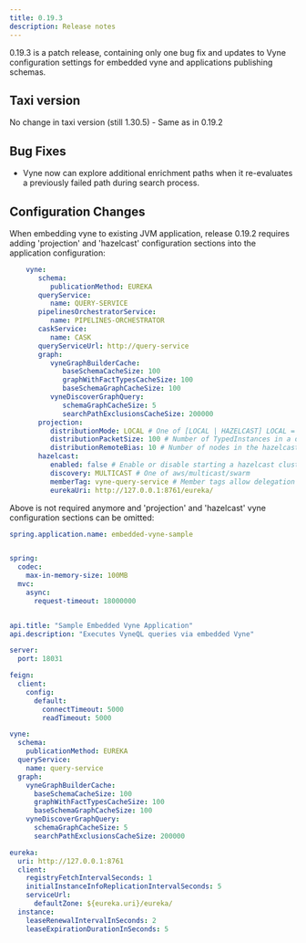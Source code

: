 ```yaml
---
title: 0.19.3
description: Release notes
---
```


0.19.3 is a patch release, containing only one bug fix and updates to Vyne configuration settings for embedded vyne and applications publishing schemas.

## Taxi version
No change in taxi version (still 1.30.5) - Same as in 0.19.2

## Bug Fixes

* Vyne now can explore additional enrichment paths when it re-evaluates a previously failed path during search process.

## Configuration Changes

When embedding vyne to existing JVM application, release 0.19.2 requires adding 'projection' and 'hazelcast' configuration sections into the application configuration:

```yaml
    vyne:
       schema:
          publicationMethod: EUREKA
       queryService:
          name: QUERY-SERVICE
       pipelinesOrchestratorService:
          name: PIPELINES-ORCHESTRATOR
       caskService:
          name: CASK
       queryServiceUrl: http://query-service
       graph:
          vyneGraphBuilderCache:
             baseSchemaCacheSize: 100
             graphWithFactTypesCacheSize: 100
             baseSchemaGraphCacheSize: 100
          vyneDiscoverGraphQuery:
             schemaGraphCacheSize: 5
             searchPathExclusionsCacheSize: 200000
       projection:
          distributionMode: LOCAL # One of [LOCAL | HAZELCAST] LOCAL = projections are performed on the instance process the query, HAZELCAST = distribute projection work to eligible members
          distributionPacketSize: 100 # Number of TypedInstances in a distributed workload - only applicable where distributionMode = HAZELCAST
          distributionRemoteBias: 10 # Number of nodes in the hazelcast cluster before work is preferentially distributed to remote nodes
       hazelcast:
          enabled: false # Enable or disable starting a hazelcast cluster
          discovery: MULTICAST # One of aws/multicast/swarm
          memberTag: vyne-query-service # Member tags allow delegation of responsibilities
          eurekaUri: http://127.0.0.1:8761/eureka/
```

Above is not required anymore and 'projection' and 'hazelcast' vyne configuration sections can be omitted:

```yaml
spring.application.name: embedded-vyne-sample


spring:
  codec:
    max-in-memory-size: 100MB
  mvc:
    async:
      request-timeout: 18000000


api.title: "Sample Embedded Vyne Application"
api.description: "Executes VyneQL queries via embedded Vyne"

server:
  port: 18031

feign:
  client:
    config:
      default:
        connectTimeout: 5000
        readTimeout: 5000

vyne:
  schema:
    publicationMethod: EUREKA
  queryService:
    name: query-service
  graph:
    vyneGraphBuilderCache:
      baseSchemaCacheSize: 100
      graphWithFactTypesCacheSize: 100
      baseSchemaGraphCacheSize: 100
    vyneDiscoverGraphQuery:
      schemaGraphCacheSize: 5
      searchPathExclusionsCacheSize: 200000

eureka:
  uri: http://127.0.0.1:8761
  client:
    registryFetchIntervalSeconds: 1
    initialInstanceInfoReplicationIntervalSeconds: 5
    serviceUrl:
      defaultZone: ${eureka.uri}/eureka/
  instance:
    leaseRenewalIntervalInSeconds: 2
    leaseExpirationDurationInSeconds: 5

```
